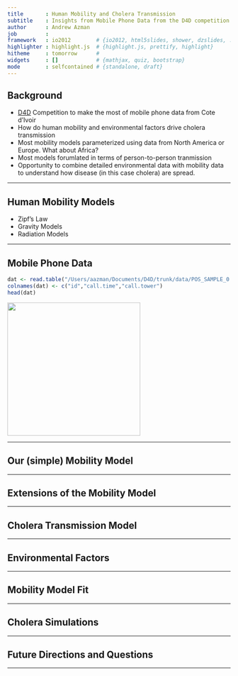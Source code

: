 ```yaml
---
title       : Human Mobility and Cholera Transmission
subtitle    : Insights from Mobile Phone Data from the D4D competition
author      : Andrew Azman
job         : 
framework   : io2012        # {io2012, html5slides, shower, dzslides, ...}
highlighter : highlight.js  # {highlight.js, prettify, highlight}
hitheme     : tomorrow      # 
widgets     : []            # {mathjax, quiz, bootstrap}
mode        : selfcontained # {standalone, draft}
---
```


## Background
* [D4D](http://www.d4d.orange.com/home) Competition to make the most of mobile phone data from Cote d'Ivoir
* How do human mobility and environmental factors drive cholera transmission
 * Most mobility models parameterized using data from North America or Europe.  What about Africa? 
 * Most models forumlated in terms of person-to-person tranmission
* Opportunity to combine detailed environmental data with mobility data to understand how disease (in this case cholera) are spread.

---

## Human Mobility Models

* Zipf's Law
* Gravity Models
* Radiation Models

---

## Mobile Phone Data

```r
dat <- read.table("/Users/aazman/Documents/D4D/trunk/data/POS_SAMPLE_0.TSV",sep="\t",nrows=100)
colnames(dat) <- c("id","call.time","call.tower")
head(dat)
```

<img src=figures/towers_tesselation.png height="300" width="300">

---

## Our (simple) Mobility Model

---

## Extensions of the Mobility Model

---

## Cholera Transmission Model

---

## Environmental Factors

---

## Mobility Model Fit

---

## Cholera Simulations

---

## Future Directions and Questions

---



